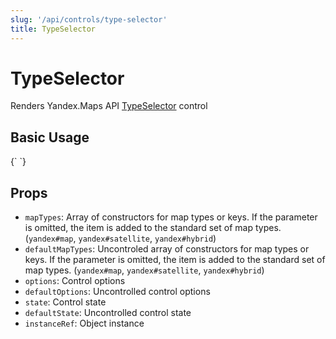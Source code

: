 ```yaml
---
slug: '/api/controls/type-selector'
title: TypeSelector
---
```



# TypeSelector

Renders Yandex.Maps API [TypeSelector][control] control

## Basic Usage

<Canvas>
  {`
  <YMaps>
    <Map
      defaultState={{
        center: [55.751574, 37.573856],
        zoom: 9,
        controls: [],
      }}
    >
      <TypeSelector options={{ float: 'right' }} />
    </Map>
  </YMaps>
`}
</Canvas>

## Props

- `mapTypes`: Array of constructors for map types or keys. If the parameter is
  omitted, the item is added to the standard set of map types. (`yandex#map`,
  `yandex#satellite`, `yandex#hybrid`)
- `defaultMapTypes`: Uncontroled array of constructors for map types or keys. If
  the parameter is omitted, the item is added to the standard set of map types.
  (`yandex#map`, `yandex#satellite`, `yandex#hybrid`)
- `options`: Control options
- `defaultOptions`: Uncontrolled control options
- `state`: Control state
- `defaultState`: Uncontrolled control state
- `instanceRef`: Object instance

[control]:
  https://tech.yandex.com/maps/doc/jsapi/2.1/ref/reference/control.TypeSelector-docpage/
